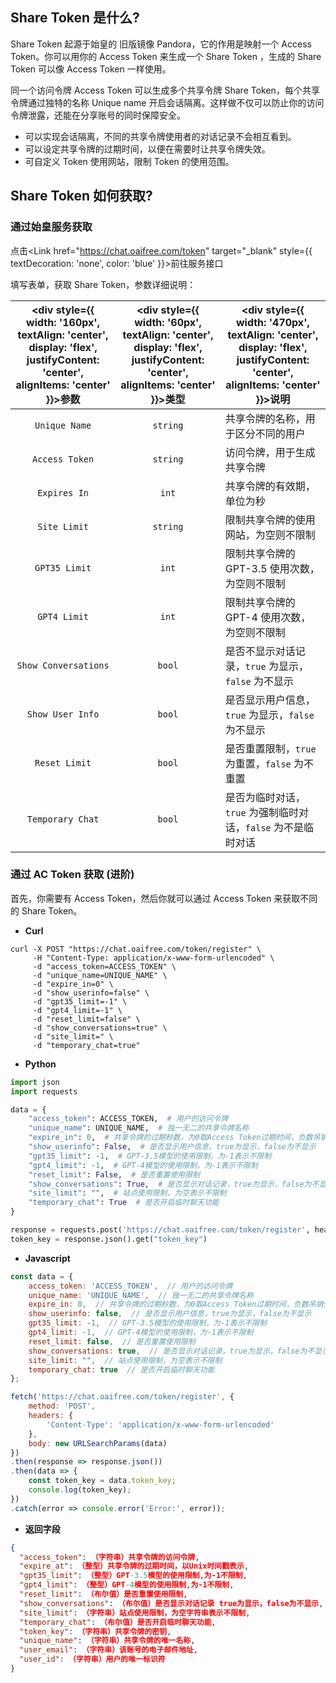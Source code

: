 

## Share Token 是什么?
Share Token 起源于始皇的 旧版镜像 Pandora，它的作用是映射一个 Access Token。你可以用你的 Access Token 来生成一个 Share Token ，生成的 Share Token 可以像 Access Token 一样使用。

同一个访问令牌 Access Token 可以生成多个共享令牌 Share Token，每个共享令牌通过独特的名称 Unique name 开启会话隔离。这样做不仅可以防止你的访问令牌泄露，还能在分享账号的同时保障安全。

- 可以实现会话隔离，不同的共享令牌使用者的对话记录不会相互看到。
- 可以设定共享令牌的过期时间，以便在需要时让共享令牌失效。
- 可自定义 Token 使用网站，限制 Token 的使用范围。

## Share Token 如何获取?
### 通过始皇服务获取

点击<Link href="https://chat.oaifree.com/token" target="_blank" style={{ textDecoration: 'none', color: 'blue' }}>前往服务接口</Link>

填写表单，获取 Share Token，参数详细说明：

|<div style={{ width: '160px', textAlign: 'center', display: 'flex', justifyContent: 'center', alignItems: 'center' }}>参数</div>| <div style={{ width: '60px', textAlign: 'center', display: 'flex', justifyContent: 'center', alignItems: 'center' }}>类型</div> | <div style={{ width: '470px', textAlign: 'center', display: 'flex', justifyContent: 'center', alignItems: 'center' }}>说明</div> |
|:----------------------:|:-----------:|------------------------------------------------|
| `Unique Name`        | `string`  | 共享令牌的名称，用于区分不同的用户             |
| `Access Token`       | `string`  | 访问令牌，用于生成共享令牌                     |
| `Expires In`         | `int` | 共享令牌的有效期，单位为秒                     |
| `Site Limit`         | `string`  | 限制共享令牌的使用网站，为空则不限制           |
| `GPT35 Limit`        | `int` | 限制共享令牌的 GPT-3.5 使用次数，为空则不限制  |
| `GPT4 Limit`         | `int` | 限制共享令牌的 GPT-4 使用次数，为空则不限制    |
| `Show Conversations` | `bool` | 是否不显示对话记录，`true` 为显示，`false` 为不显示 |
| `Show User Info`     | `bool` | 是否显示用户信息，`true` 为显示，`false` 为不显示  |
| `Reset Limit`        | `bool` | 是否重置限制，`true` 为重置，`false` 为不重置      |
| `Temporary Chat`     | `bool` | 是否为临时对话，`true` 为强制临时对话，`false` 为不是临时对话 |


### 通过 AC Token 获取 (进阶)

首先，你需要有 Access Token，然后你就可以通过 Access Token 来获取不同的 Share Token。

- **Curl**
```shell copy filename="curl"
curl -X POST "https://chat.oaifree.com/token/register" \
     -H "Content-Type: application/x-www-form-urlencoded" \
     -d "access_token=ACCESS_TOKEN" \
     -d "unique_name=UNIQUE_NAME" \
     -d "expire_in=0" \
     -d "show_userinfo=false" \
     -d "gpt35_limit=-1" \
     -d "gpt4_limit=-1" \
     -d "reset_limit=false" \
     -d "show_conversations=true" \
     -d "site_limit=" \
     -d "temporary_chat=true"
```

- **Python**
```python copy filename="python"
import json
import requests

data = {
    "access_token": ACCESS_TOKEN,  # 用户的访问令牌
    "unique_name": UNIQUE_NAME,  # 独一无二的共享令牌名称
    "expire_in": 0,  # 共享令牌的过期秒数，为0取Access Token过期时间，负数吊销分享令牌
    "show_userinfo": False,  # 是否显示用户信息，true为显示，false为不显示
    "gpt35_limit": -1,  # GPT-3.5模型的使用限制，为-1表示不限制
    "gpt4_limit": -1,  # GPT-4模型的使用限制，为-1表示不限制
    "reset_limit": False,  # 是否重置使用限制
    "show_conversations": True,  # 是否显示对话记录，true为显示，false为不显示
    "site_limit": "",  # 站点使用限制，为空表示不限制
    "temporary_chat": True  # 是否开启临时聊天功能
}

response = requests.post('https://chat.oaifree.com/token/register', headers={'Content-Type': 'application/x-www-form-urlencoded'}, data=data)
token_key = response.json().get("token_key")
```

- **Javascript**
```javascript copy filename="javascript"
const data = {
    access_token: 'ACCESS_TOKEN',  // 用户的访问令牌
    unique_name: 'UNIQUE_NAME',  // 独一无二的共享令牌名称
    expire_in: 0,  // 共享令牌的过期秒数，为0取Access Token过期时间，负数吊销分享令牌
    show_userinfo: false,  // 是否显示用户信息，true为显示，false为不显示
    gpt35_limit: -1,  // GPT-3.5模型的使用限制，为-1表示不限制
    gpt4_limit: -1,  // GPT-4模型的使用限制，为-1表示不限制
    reset_limit: false,  // 是否重置使用限制
    show_conversations: true,  // 是否显示对话记录，true为显示，false为不显示
    site_limit: "",  // 站点使用限制，为空表示不限制
    temporary_chat: true  // 是否开启临时聊天功能
};

fetch('https://chat.oaifree.com/token/register', {
    method: 'POST',
    headers: {
        'Content-Type': 'application/x-www-form-urlencoded'
    },
    body: new URLSearchParams(data)
})
.then(response => response.json())
.then(data => {
    const token_key = data.token_key;
    console.log(token_key);
})
.catch(error => console.error('Error:', error));
```

- **返回字段**
```json copy filename="json"
{
  "access_token": （字符串）共享令牌的访问令牌,
  "expire_at": （整型）共享令牌的过期时间，以Unix时间戳表示,
  "gpt35_limit": （整型）GPT-3.5模型的使用限制,为-1不限制,
  "gpt4_limit": （整型）GPT-4模型的使用限制,为-1不限制,
  "reset_limit": （布尔值）是否重置使用限制,
  "show_conversations": （布尔值）是否显示对话记录 true为显示，false为不显示,
  "site_limit": （字符串）站点使用限制，为空字符串表示不限制,
  "temporary_chat": （布尔值）是否开启临时聊天功能,
  "token_key": （字符串）共享令牌的密钥,
  "unique_name": （字符串）共享令牌的唯一名称,
  "user_email": （字符串）该账号的电子邮件地址,
  "user_id": （字符串）用户的唯一标识符
}
```
